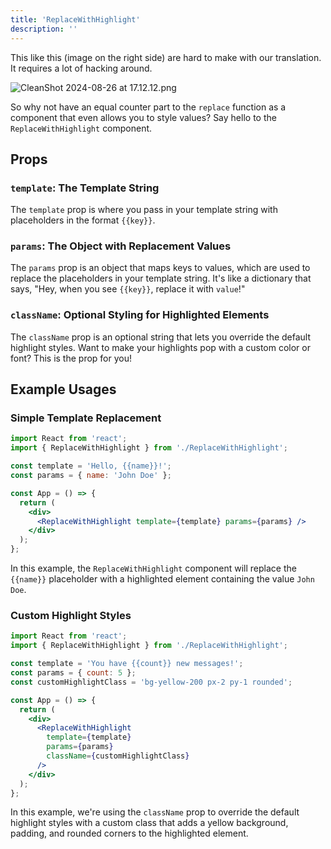 ```yaml
---
title: 'ReplaceWithHighlight'
description: ''
---
```

This like this (image on the right side) are hard to make with our translation. It requires a lot of hacking around.

![CleanShot 2024-08-26 at 17.12.12.png](https://prod-files-secure.s3.us-west-2.amazonaws.com/6c287c3f-0b82-488b-bc08-312929473139/a5c1596b-88db-4a23-a711-2a94f1e1e77d/CleanShot_2024-08-26_at_17.12.12.png)

So why not have an equal counter part to the `replace` function as a component that even allows you to style values? Say hello to the `ReplaceWithHighlight` component.

## Props

### `template`: The Template String

The `template` prop is where you pass in your template string with placeholders in the format `{{key}}`. 

### `params`: The Object with Replacement Values

The `params` prop is an object that maps keys to values, which are used to replace the placeholders in your template string. It's like a dictionary that says, "Hey, when you see `{{key}}`, replace it with `value`!"

### `className`: Optional Styling for Highlighted Elements

The `className` prop is an optional string that lets you override the default highlight styles. Want to make your highlights pop with a custom color or font? This is the prop for you!

## Example Usages

### Simple Template Replacement

```jsx
import React from 'react';
import { ReplaceWithHighlight } from './ReplaceWithHighlight';

const template = 'Hello, {{name}}!';
const params = { name: 'John Doe' };

const App = () => {
  return (
    <div>
      <ReplaceWithHighlight template={template} params={params} />
    </div>
  );
};

```

In this example, the `ReplaceWithHighlight` component will replace the `{{name}}` placeholder with a highlighted element containing the value `John Doe`.

### Custom Highlight Styles

```jsx
import React from 'react';
import { ReplaceWithHighlight } from './ReplaceWithHighlight';

const template = 'You have {{count}} new messages!';
const params = { count: 5 };
const customHighlightClass = 'bg-yellow-200 px-2 py-1 rounded';

const App = () => {
  return (
    <div>
      <ReplaceWithHighlight
        template={template}
        params={params}
        className={customHighlightClass}
      />
    </div>
  );
};

```

In this example, we're using the `className` prop to override the default highlight styles with a custom class that adds a yellow background, padding, and rounded corners to the highlighted element.
